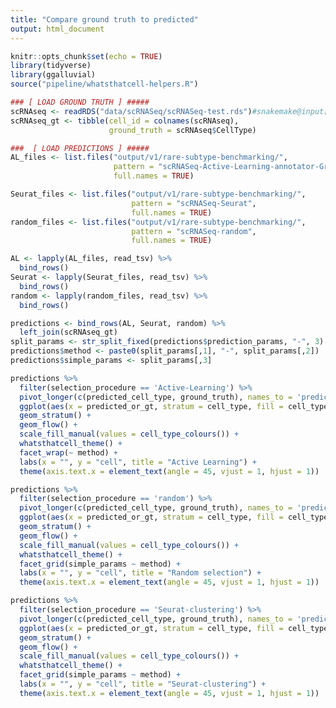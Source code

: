 ```yaml
---
title: "Compare ground truth to predicted"
output: html_document
---
```


```r
knitr::opts_chunk$set(echo = TRUE)
library(tidyverse)
library(ggalluvial)
source("pipeline/whatsthatcell-helpers.R")
```


```r
### [ LOAD GROUND TRUTH ] #####
scRNAseq <- readRDS("data/scRNASeq/scRNASeq-test.rds")#snakemake@input[['sce']])
scRNAseq_gt <- tibble(cell_id = colnames(scRNAseq),
                      ground_truth = scRNAseq$CellType)

###  [ LOAD PREDICTIONS ] #####
AL_files <- list.files("output/v1/rare-subtype-benchmarking/", 
                       pattern = "scRNASeq-Active-Learning-annotator-GroundTruth-knn_neighbors-NA-resolution-NA-iterations_set-14",
                       full.names = TRUE)

Seurat_files <- list.files("output/v1/rare-subtype-benchmarking/",
                           pattern = "scRNASeq-Seurat",
                           full.names = TRUE)
random_files <- list.files("output/v1/rare-subtype-benchmarking/",
                           pattern = "scRNASeq-random",
                           full.names = TRUE)

AL <- lapply(AL_files, read_tsv) %>% 
  bind_rows()
Seurat <- lapply(Seurat_files, read_tsv) %>% 
  bind_rows()
random <- lapply(random_files, read_tsv) %>% 
  bind_rows()

predictions <- bind_rows(AL, Seurat, random) %>% 
  left_join(scRNAseq_gt)
split_params <- str_split_fixed(predictions$prediction_params, "-", 3)
predictions$method <- paste0(split_params[,1], "-", split_params[,2])
predictions$simple_params <- split_params[,3]
```


```r
predictions %>% 
  filter(selection_procedure == 'Active-Learning') %>% 
  pivot_longer(c(predicted_cell_type, ground_truth), names_to = 'predicted_or_gt', values_to = 'cell_type') %>% 
  ggplot(aes(x = predicted_or_gt, stratum = cell_type, fill = cell_type, alluvium = cell_id)) +
  geom_stratum() +
  geom_flow() +
  scale_fill_manual(values = cell_type_colours()) +
  whatsthatcell_theme() +
  facet_wrap(~ method) + 
  labs(x = "", y = "cell", title = "Active Learning") +
  theme(axis.text.x = element_text(angle = 45, vjust = 1, hjust = 1))
```

```r
predictions %>% 
  filter(selection_procedure == 'random') %>% 
  pivot_longer(c(predicted_cell_type, ground_truth), names_to = 'predicted_or_gt', values_to = 'cell_type') %>% 
  ggplot(aes(x = predicted_or_gt, stratum = cell_type, fill = cell_type, alluvium = cell_id)) +
  geom_stratum() +
  geom_flow() +
  scale_fill_manual(values = cell_type_colours()) +
  whatsthatcell_theme() + 
  facet_grid(simple_params ~ method) +
  labs(x = "", y = "cell", title = "Random selection") +
  theme(axis.text.x = element_text(angle = 45, vjust = 1, hjust = 1))
```

```r
predictions %>% 
  filter(selection_procedure == 'Seurat-clustering') %>% 
  pivot_longer(c(predicted_cell_type, ground_truth), names_to = 'predicted_or_gt', values_to = 'cell_type') %>% 
  ggplot(aes(x = predicted_or_gt, stratum = cell_type, fill = cell_type, alluvium = cell_id)) +
  geom_stratum() +
  geom_flow() +
  scale_fill_manual(values = cell_type_colours()) +
  whatsthatcell_theme() + 
  facet_grid(simple_params ~ method) +
  labs(x = "", y = "cell", title = "Seurat-clustering") +
  theme(axis.text.x = element_text(angle = 45, vjust = 1, hjust = 1))
```


